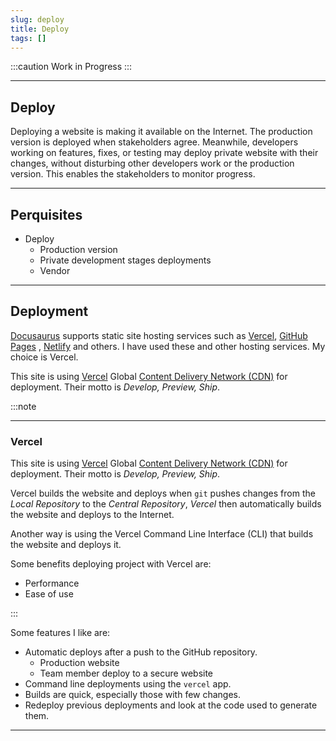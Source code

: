 ```yaml
---
slug: deploy
title: Deploy
tags: []
---
```


:::caution Work in Progress
:::

---

## Deploy

Deploying a website is making it available on the Internet. The production version is deployed when stakeholders agree. Meanwhile, developers working on features, fixes, or testing may deploy private website with their changes, without disturbing other developers work or the production version. This enables the stakeholders to monitor progress.

---

## Perquisites

- Deploy
	- Production version
	- Private development stages deployments
	- Vendor

---

## Deployment

[Docusaurus](https://docusaurus.io/docs#features) supports static site hosting services such as [Vercel](https://vercel.com/), [GitHub Pages](https://pages.github.com/) ,  [Netlify](https://www.netlify.com/) and others. I have used these and other hosting services. My choice is Vercel.

This site is using [Vercel](https://vercel.com/) Global [Content Delivery Network (CDN)](https://en.wikipedia.org/wiki/Content_delivery_network) for deployment. Their motto is *Develop, Preview, Ship*.

:::note

---

### Vercel

This site is using [Vercel](https://vercel.com/) Global [Content Delivery Network (CDN)](https://en.wikipedia.org/wiki/Content_delivery_network) for deployment. Their motto is *Develop, Preview, Ship*.

Vercel builds the website and deploys when `git` pushes changes from the *Local Repository* to the *Central Repository*, *Vercel* then automatically builds the website and deploys to the Internet.

Another way is using the Vercel Command Line Interface (CLI) that builds the website and deploys it.

Some benefits  deploying project with Vercel are: 

- Performance
- Ease of use

:::

Some features I like are:
- Automatic deploys after a push to the GitHub repository.
    - Production website
    - Team member deploy to a secure website
- Command line deployments using the `vercel` app.
- Builds are quick, especially those with few changes.
- Redeploy previous deployments and look at the code used to generate them.

---
